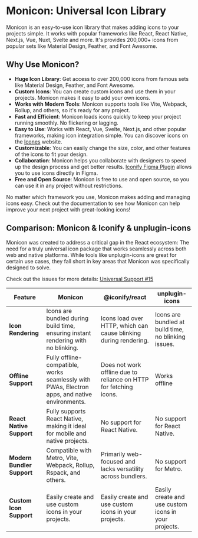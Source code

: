 # Monicon: Universal Icon Library

Monicon is an easy-to-use icon library that makes adding icons to your projects simple. It works with popular frameworks like React, React Native, Next.js, Vue, Nuxt, Svelte and more. It's provides 200,000+ icons from popular sets like Material Design, Feather, and Font Awesome.

## Why Use Monicon?

- **Huge Icon Library**: Get access to over 200,000 icons from famous sets like Material Design, Feather, and Font Awesome.
- **Custom Icons**: You can create custom icons and use them in your projects. Monicon makes it easy to add your own icons.
- **Works with Modern Tools**: Monicon supports tools like Vite, Webpack, Rollup, and others, so it's ready for any project.
- **Fast and Efficient**: Monicon loads icons quickly to keep your project running smoothly. No flickering or lagging.
- **Easy to Use**: Works with React, Vue, Svelte, Next.js, and other popular frameworks, making icon integration simple. You can discover icons on the [Icones](https://icones.js.org/) website.
- **Customizable**: You can easily change the size, color, and other features of the icons to fit your design.
- **Collaboration**: Monicon helps you collaborate with designers to speed up the design process and get better results. [Iconify Figma Plugin](https://www.figma.com/community/plugin/735098390272716381/iconify) allows you to use icons directly in Figma.
- **Free and Open Source**: Monicon is free to use and open source, so you can use it in any project without restrictions.

No matter which framework you use, Monicon makes adding and managing icons easy. Check out the documentation to see how Monicon can help improve your next project with great-looking icons!

## Comparison: Monicon & Iconify & unplugin-icons

Monicon was created to address a critical gap in the React ecosystem: The need for a truly universal icon package that works seamlessly across both web and native platforms. While tools like unplugin-icons are great for certain use cases, they fall short in key areas that Monicon was specifically designed to solve.

Check out the issues for more details: [Universal Support #15](https://github.com/oktaysenkan/monicon/issues/15#issuecomment-2054178367)

| Feature                    | Monicon                                                                                       | @iconify/react                                                    | unplugin-icons                                       |
| -------------------------- | --------------------------------------------------------------------------------------------- | ----------------------------------------------------------------- | ---------------------------------------------------- |
| **Icon Rendering**         | Icons are bundled during build time, ensuring instant rendering with no blinking.             | Icons load over HTTP, which can cause blinking during rendering.  | Icons are bundled at build time, no blinking issues. |
| **Offline Support**        | Fully offline-compatible, works seamlessly with PWAs, Electron apps, and native environments. | Does not work offline due to reliance on HTTP for fetching icons. | Works offline                                        |
| **React Native Support**   | Fully supports React Native, making it ideal for mobile and native projects.                  | No support for React Native.                                      | No support for React Native.                         |
| **Modern Bundler Support** | Compatible with Metro, Vite, Webpack, Rollup, Rspack, and others.                             | Primarily web-focused and lacks versatility across bundlers.      | No support for Metro.                                |
| **Custom Icon Support**    | Easily create and use custom icons in your projects.                                          | Easily create and use custom icons in your projects.              | Easily create and use custom icons in your projects. |
